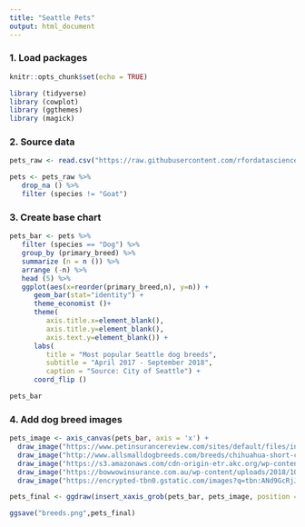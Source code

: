 ```yaml
---
title: "Seattle Pets"
output: html_document
---
```


### 1. Load packages
```r
knitr::opts_chunk$set(echo = TRUE)

library (tidyverse)
library (cowplot)
library (ggthemes)
library (magick)

```

### 2. Source data
```r
pets_raw <- read.csv("https://raw.githubusercontent.com/rfordatascience/tidytuesday/master/data/2019/2019-03-26/seattle_pets.csv")

pets <- pets_raw %>%
   drop_na () %>%
   filter (species != "Goat")
```


### 3. Create base chart 
```r

pets_bar <- pets %>%
   filter (species == "Dog") %>%
   group_by (primary_breed) %>%
   summarize (n = n ()) %>%
   arrange (-n) %>%
   head (5) %>%
   ggplot(aes(x=reorder(primary_breed,n), y=n)) +
      geom_bar(stat="identity") + 
      theme_economist ()+
      theme(
         axis.title.x=element_blank(),
         axis.title.y=element_blank(),
         axis.text.y=element_blank()) +
      labs(
         title = "Most popular Seattle dog breeds",
         subtitle = "April 2017 - September 2018",
         caption = "Source: City of Seattle") +
      coord_flip ()

pets_bar  
```



### 4. Add dog breed images
```r

pets_image <- axis_canvas(pets_bar, axis = 'x') + 
  draw_image("https://www.petinsurancereview.com/sites/default/files/inline-images/Labrador%20Retriever%202.jpg", y = 4.92, scale = 0.85) +
  draw_image("http://www.allsmalldogbreeds.com/breeds/chihuahua-short-coat.jpg", y = 4.0, scale = 0.9) +
  draw_image("https://s3.amazonaws.com/cdn-origin-etr.akc.org/wp-content/uploads/2017/11/12133017/Golden-Care.jpg", y = 3.0, scale = 0.9) +
  draw_image("https://bowwowinsurance.com.au/wp-content/uploads/2018/10/australian-aussie-terrier-700x700.jpg", y = 2.0, scale = 0.79) +
  draw_image("https://encrypted-tbn0.gstatic.com/images?q=tbn:ANd9GcRjJqstuFnEQYpXeNbb3Sqv6l5EHxE1TWrEkFwnsW8zMwiIEiwn", y = 1.1, scale = 0.9)

pets_final <- ggdraw(insert_xaxis_grob(pets_bar, pets_image, position = "bottom"))

ggsave("breeds.png",pets_final)
```
